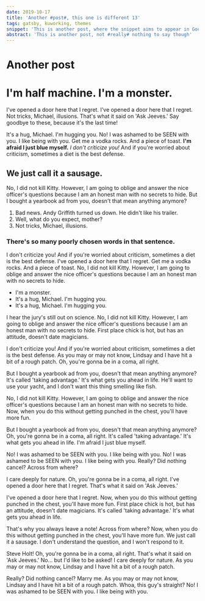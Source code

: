 ```yaml
---
date: 2019-10-17
title: 'Another #post#, this one is different 13'
tags: gatsby, kuworking, themes
snippet: 'This is another post, where the snippet aims to appear in Google'
abstract: 'This is another post, not #really# nothing to say though'
---
```



# Another post

# I'm half machine. I'm a monster.

I've opened a door here that I regret. I've opened a door here that I regret. Not tricks, Michael, illusions. That's what it said on 'Ask Jeeves.' Say goodbye to these, because it's the last time!

It's a hug, Michael. I'm hugging you. No! I was ashamed to be SEEN with you. I like being with you. Get me a vodka rocks. And a piece of toast. __I'm afraid I just blue myself.__ *I don't criticize you!* And if you're worried about criticism, sometimes a diet is the best defense.

## We just call it a sausage.

No, I did not kill Kitty. However, I am going to oblige and answer the nice officer's questions because I am an honest man with no secrets to hide. But I bought a yearbook ad from you, doesn't that mean anything anymore?

1. Bad news. Andy Griffith turned us down. He didn't like his trailer.
2. Well, what do you expect, mother?
3. Not tricks, Michael, illusions.

### There's so many poorly chosen words in that sentence.

I don't criticize you! And if you're worried about criticism, sometimes a diet is the best defense. I've opened a door here that I regret. Get me a vodka rocks. And a piece of toast. No, I did not kill Kitty. However, I am going to oblige and answer the nice officer's questions because I am an honest man with no secrets to hide.

* I'm a monster.
* It's a hug, Michael. I'm hugging you.
* It's a hug, Michael. I'm hugging you.

I hear the jury's still out on science. No, I did not kill Kitty. However, I am going to oblige and answer the nice officer's questions because I am an honest man with no secrets to hide. First place chick is hot, but has an attitude, doesn't date magicians.

I don't criticize you! And if you're worried about criticism, sometimes a diet is the best defense. As you may or may not know, Lindsay and I have hit a bit of a rough patch. Oh, you're gonna be in a coma, all right.

But I bought a yearbook ad from you, doesn't that mean anything anymore? It's called 'taking advantage.' It's what gets you ahead in life. He'll want to use your yacht, and I don't want this thing smelling like fish.

No, I did not kill Kitty. However, I am going to oblige and answer the nice officer's questions because I am an honest man with no secrets to hide. Now, when you do this without getting punched in the chest, you'll have more fun.

But I bought a yearbook ad from you, doesn't that mean anything anymore? Oh, you're gonna be in a coma, all right. It's called 'taking advantage.' It's what gets you ahead in life. I'm afraid I just blue myself.

No! I was ashamed to be SEEN with you. I like being with you. No! I was ashamed to be SEEN with you. I like being with you. Really? Did nothing cancel? Across from where?

I care deeply for nature. Oh, you're gonna be in a coma, all right. I've opened a door here that I regret. That's what it said on 'Ask Jeeves.'

I've opened a door here that I regret. Now, when you do this without getting punched in the chest, you'll have more fun. First place chick is hot, but has an attitude, doesn't date magicians. It's called 'taking advantage.' It's what gets you ahead in life.

That's why you always leave a note! Across from where? Now, when you do this without getting punched in the chest, you'll have more fun. We just call it a sausage. I don't understand the question, and I won't respond to it.

Steve Holt! Oh, you're gonna be in a coma, all right. That's what it said on 'Ask Jeeves.' No… but I'd like to be asked! I care deeply for nature. As you may or may not know, Lindsay and I have hit a bit of a rough patch.

Really? Did nothing cancel? Marry me. As you may or may not know, Lindsay and I have hit a bit of a rough patch. Whoa, this guy's straight? No! I was ashamed to be SEEN with you. I like being with you.
